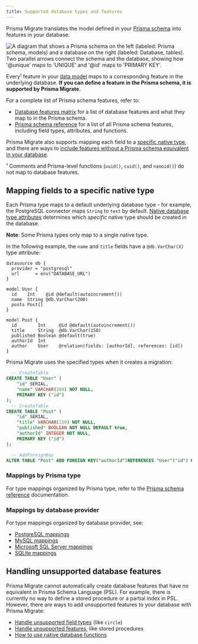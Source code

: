 ```yaml
---
title: Supported database types and features
---
```


<TopBlock>

Prisma Migrate translates the model defined in your [Prisma schema](/concepts/components/prisma-schema) into features in your database.

![A diagram that shows a Prisma schema on the left (labeled: Prisma schema, models) and a database on the right (labeled: Database, tables). Two parallel arrows connect the schema and the database, showing how '@unique' maps to 'UNIQUE' and '@id' maps to 'PRIMARY KEY'.](migrate-mapping.png)

Every¹ feature in your [data model](/concepts/components/prisma-schema/data-model) maps to a corresponding feature in the underlying database. **If you can define a feature in the Prisma schema, it is supported by Prisma Migrate.**

For a complete list of Prisma schema features, refer to:

- [Database features matrix](/reference/database-reference/database-features) <span class="api"></span> for a list of database features and what they map to in the Prisma schema.
- [Prisma schema reference](/reference/api-reference/prisma-schema-reference) <span class="api"></span> for a list of all Prisma schema features, including field types, attributes, and functions.

Prisma Migrate also supports mapping each field to a [specific native type](#mapping-fields-to-a-specific-native-type), and there are ways to [include features without a Prisma schema equivalent in your database](#handling-unsupported-database-features).

<FootNote>

¹ Comments and Prisma-level functions (`uuid()`, `cuid()`, and `nanoid()`) do not map to database features.

</FootNote>

</TopBlock>

## Mapping fields to a specific native type

Each Prisma type maps to a default underlying database type - for example, the PostgreSQL connector maps `String` to `text` by default. [Native database type attributes](/concepts/components/prisma-schema/data-model#native-types-mapping) determines which _specific_ native type should be created in the database.

<Admonition type="info">

**Note**: Some Prisma types only map to a single native type.

</Admonition>

In the following example, the `name` and `title` fields have a `@db.VarChar(X)` type attribute:

```prisma highlight=8,14;normal
datasource db {
  provider = "postgresql"
  url      = env("DATABASE_URL")
}

model User {
  id    Int    @id @default(autoincrement())
  name  String @db.VarChar(200)
  posts Post[]
}

model Post {
  id        Int     @id @default(autoincrement())
  title     String  @db.VarChar(150)
  published Boolean @default(true)
  authorId  Int
  author    User    @relation(fields: [authorId], references: [id])
}
```

Prisma Migrate uses the specified types when it creates a migration:

```sql highlight=4,11;normal
  -- CreateTable
CREATE TABLE "User" (
    "id" SERIAL,
    "name" VARCHAR(200) NOT NULL,
    PRIMARY KEY ("id")
);
  -- CreateTable
CREATE TABLE "Post" (
    "id" SERIAL,
    "title" VARCHAR(150) NOT NULL,
    "published" BOOLEAN NOT NULL DEFAULT true,
    "authorId" INTEGER NOT NULL,
    PRIMARY KEY ("id")
);

  -- AddForeignKey
ALTER TABLE "Post" ADD FOREIGN KEY("authorId")REFERENCES "User"("id") ON DELETE CASCADE ON UPDATE CASCADE;
```

### Mappings by Prisma type

For type mappings organized by Prisma type, refer to the [Prisma schema reference](/reference/api-reference/prisma-schema-reference#model-field-scalar-types) documentation.

### Mappings by database provider

For type mappings organized by database provider, see:

- [PostgreSQL mappings](/concepts/database-connectors/postgresql#prisma-migrate)
- [MySQL mappings](/concepts/database-connectors/mysql#prisma-migrate)
- [Microsoft SQL Server mappings](/concepts/database-connectors/sql-server#type-mapping-between-microsoft-sql-server-to-prisma-schema)
- [SQLite mappings](/concepts/database-connectors/sqlite#data-model-mapping)

## Handling unsupported database features

Prisma Migrate cannot automatically create database features that have no equivalent in Prisma Schema Language (PSL). For example, there is currently no way to define a stored procedure or a partial index in PSL. However, there are ways to add unsupported features to your database with Prisma Migrate:

- [Handle unsupported field types](/concepts/components/prisma-schema/features-without-psl-equivalent#unsupported-field-types) (like `circle`)
- [Handle unsupported features](/concepts/components/prisma-schema/features-without-psl-equivalent#unsupported-database-features), like stored procedures
- [How to use native database functions](/concepts/components/prisma-schema/features-without-psl-equivalent#native-database-functions)
